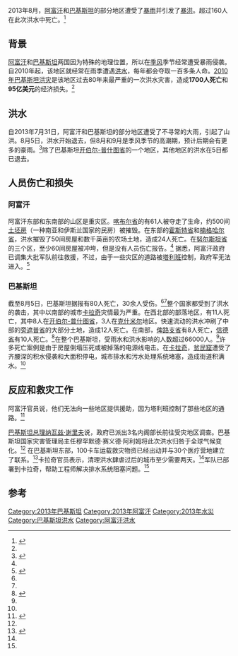 {{Infobox flood
 |  name                = 2013年阿富汗和巴基斯坦洪灾
 |  image location      = 
 |  image size          = 
 |  image name          = the caption show under image
 |  image alt text      = short description of image
 |  duration            = [[2013年8月|2013年8月]]
 |  total damages       = 
 |  total damages (USD) = 
 |  total fatalities    = 160+
 |  areas affected      = [[阿富汗|阿富汗]]、[[巴基斯坦|巴基斯坦]]
}}

2013年8月，[[阿富汗|阿富汗]]和[[巴基斯坦|巴基斯坦]]的部分地区遭受了[[暴雨|暴雨]]并引发了[[暴洪|暴洪]]。超过160人在此次洪水中死亡。<ref name=BBC>{{cite news|title=Pakistan and Afghanistan monsoon floods kill dozens|publisher=BBC|date=August 4, 2013|url=http://www.bbc.co.uk/news/world-asia-23568689|accessdate=August 5, 2013|archive-date=2020-11-12|archive-url=https://web.archive.org/web/20201112041638/https://www.bbc.co.uk/news/world-asia-23568689|dead-url=no}}</ref>

==背景==
[[阿富汗|阿富汗]]和[[巴基斯坦|巴基斯坦]]两国因为特殊的地理位置，所以在[[季风|季风]]季节经常遭受暴雨侵袭。自2010年起，该地区就经常在雨季遭遇[[洪水|洪水]]，每年都会夺取一百多条人命。[[2010年巴基斯坦洪災|2010年巴基斯坦洪灾]]是该地区过去80年来最严重的一次洪水灾害，造成'''1700人死亡'''和'''95亿美元'''的经济损失。<ref name=BBC/>

==洪水==
自2013年7月31日，阿富汗和巴基斯坦的部分地区遭受了不寻常的大雨，引起了山洪。8月5日，洪水开始退去，但8月和9月是季风季节的高潮期，预计后期会有更多的豪雨。<ref name=TNI>{{cite news|title=Pakistan floods 'leave 58 dead, 66,000 affected', says NDMA|date=5 August 2013|work=The News International|agency=AFP|url=http://www.thenews.com.pk/article-112504-Pakistan-floods-leave-58-dead,-66,000-affected,-says-NDMA|accessdate=5 August 2013|archive-date=2013-08-19|archive-url=https://web.archive.org/web/20130819051054/http://www.thenews.com.pk/article-112504-Pakistan-floods-leave-58-dead,-66,000-affected,-says-NDMA|dead-url=no}}</ref>除了巴基斯坦[[开伯尔-普什图省|开伯尔-普什图省]]的一个地区，其他地区的洪水在5日都已退去。

==人员伤亡和损失==
===阿富汗===
阿富汗东部和东南部的山区是重灾区。[[喀布尔省|喀布尔省]]的{{link-en|索罗比区|Surobi District (Kabul)}}有61人被夺走了生命，约500间[[泥磚|土坯房]]（一种南亚和伊斯兰国家的民房）被摧毁。在东部的[[霍斯特省|霍斯特省]]和[[楠格哈尔省|楠格哈尔省]]，洪水摧毁了50间房屋和数千英亩的农场土地，造成24人死亡。在[[努尔斯坦省|努尔斯坦省]]的三个区，至少60间房屋被冲垮，但是没有人员伤亡报告。<ref name="independent" /> 据悉，阿富汗政府已调集大批军队前往救援，不过，由于一些灾区的道路被[[塔利班|塔利班]]控制，政府军无法进入。<ref>{{cite news |url=http://gb.cri.cn/42071/2013/08/06/2225s4207595.htm |title=阿富汗、巴基斯坦洪灾已致140多人死亡 |accessdate=2013-08-08 |archive-date=2016-03-04 |archive-url=https://web.archive.org/web/20160304122218/http://gb.cri.cn/42071/2013/08/06/2225s4207595.htm |dead-url=yes }}</ref>
===巴基斯坦===
截至8月5日，巴基斯坦据报有80人死亡，30余人受伤。<ref name="independent" /><ref name=TNI />整个国家都受到了洪水的袭击，其中以南部的城市[[卡拉奇|卡拉奇]]灾情最为严重。在西北部的部落地区，有11人死亡，其中8人在[[开伯尔-普什图省|开伯尔-普什图省]]，3人在[[克什米尔|克什米尔]]地区。快速流动的洪水冲刷了中部的[[旁遮普省|旁遮普省]]的大部分土地，造成12人死亡。在南部，[[俾路支省|俾路支省]]有8人死亡，[[信德省|信德省]]有10人死亡。<ref name=Express>{{cite news | url=http://www.express.co.uk/news/world/419788/Pakistan-floods-death-toll-hits-53 | title=Pakistan floods death toll hits 53 | work=Daily Express | date=August 5, 2013 | accessdate=August 5, 2013 | archive-date=2017-05-17 | archive-url=https://web.archive.org/web/20170517072422/http://www.express.co.uk/news/world/419788/Pakistan-floods-death-toll-hits-53 | dead-url=no }}</ref>在整个巴基斯坦，受雨水和洪水影响的人数超过66000人。<ref name=TNI />许多死亡案例是由于房屋倒塌压死或被掉落的电源线电击。在[[卡拉奇|卡拉奇]]，[[贫民窟|贫民窟]]遭受了齐腰深的积水侵袭和大面积停电，城市排水和污水处理系统堵塞，造成街道积满水。<ref name="independent" />

==反应和救灾工作==
阿富汗官员说，他们无法向一些地区提供援助，因为塔利班控制了那些地区的通路。<ref name="independent">{{cite news | url=http://www.independent.co.uk/news/world/asia/160-killed-and-hundreds-left-stranded-by-flooding-across-afghanistan-and-pakistan-8746566.html | title=160 killed and hundreds left stranded by flooding across Afghanistan and Pakistan | work=The Independent | agency=Reuters | date=August 5, 2013 | accessdate=August 5, 2013 | archive-date=2019-09-09 | archive-url=https://web.archive.org/web/20190909052006/https://www.independent.co.uk/news/world/asia/160-killed-and-hundreds-left-stranded-by-flooding-across-afghanistan-and-pakistan-8746566.html | dead-url=no }}</ref>

[[巴基斯坦总理|巴基斯坦总理]][[纳瓦兹·谢里夫|纳瓦兹·谢里夫]]说，政府已派出3名内阁部长前往受灾地区调查。巴基斯坦国家灾害管理局主任穆罕默德·赛义德·阿利姆将此次洪水归咎于全球气候变化。<ref name=TNI /> 在巴基斯坦东部，100卡车运载救灾物资已经出动并与30个医疗营地建立了联系。<ref name=VOA>{{cite news|title=Dozens Killed in Pakistan, Afghanistan Floods|work=Voice of America|first=Sharon|last=Behn|date=August 5, 2013|url=http://www.voanews.com/content/dozens-killed-in-pakistan-afghanistan-floods/1723689.html|accessdate=August 5, 2013|archive-url=https://web.archive.org/web/20130807191331/http://www.voanews.com/content/dozens-killed-in-pakistan-afghanistan-floods/1723689.html|archive-date=2013-08-07|dead-url=yes}}</ref>卡拉奇官员表示，清理洪水肆虐过后的城市至少需要两天。<ref name=TNI />军队已部署到卡拉奇，帮助工程师解决排水系统阻塞问题。<ref name=VOA />

==参考==
{{Reflist}}

[[Category:2013年巴基斯坦|Category:2013年巴基斯坦]]
[[Category:2013年阿富汗|Category:2013年阿富汗]]
[[Category:2013年水災|Category:2013年水災]]
[[Category:巴基斯坦洪水|Category:巴基斯坦洪水]]
[[Category:阿富汗洪水|Category:阿富汗洪水]]